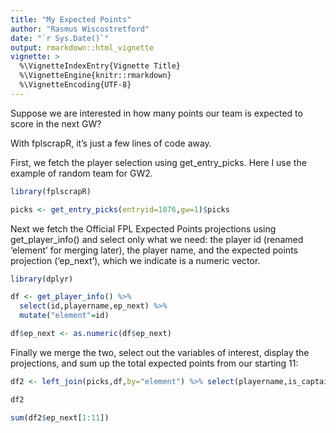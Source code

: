 ```yaml
---
title: "My Expected Points"
author: "Rasmus Wiscostretford"
date: "`r Sys.Date()`"
output: rmarkdown::html_vignette
vignette: >
  %\VignetteIndexEntry{Vignette Title}
  %\VignetteEngine{knitr::rmarkdown}
  %\VignetteEncoding{UTF-8}
---
```


Suppose we are interested in how many points our team is expected to score in the next GW?

With fplscrapR, it's just a few lines of code away.

First, we fetch the player selection using get_entry_picks. Here I use the example of random team for GW2.

```r

library(fplscrapR)

picks <- get_entry_picks(entryid=1076,gw=1)$picks
```

Next we fetch the Official FPL Expected Points projections using get_player_info() and select only what we need: the player id (renamed 'element' for merging later), the player name, and the expected points projection ('ep_next'), which we indicate is a numeric vector.

```r
library(dplyr)

df <- get_player_info() %>% 
  select(id,playername,ep_next) %>% 
  mutate("element"=id)

df$ep_next <- as.numeric(df$ep_next)

```

Finally we merge the two, select out the variables of interest, display the projections, and sum up the total expected points from our starting 11:

```r

df2 <- left_join(picks,df,by="element") %>% select(playername,is_captain,is_vice_captain,ep_next)

df2

sum(df2$ep_next[1:11])
```
